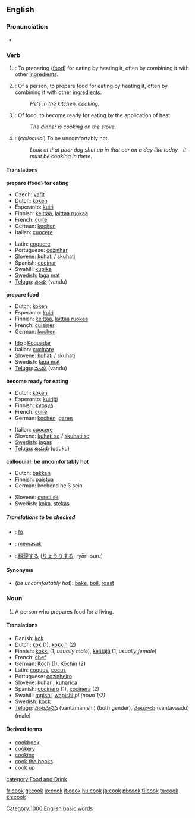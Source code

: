 {{see|Cook}}
==English==

===Pronunciation===
*{{audio|en-us-cook.ogg|Audio (US)}}

===Verb===
{{en-infl-reg-consonant|cook||}}

# {{transitive}}: To preparing ([[food]]) for eating by heating it, often by combining it with other [[ingredients]].
# {{intransitive}}: Of a person, to prepare food for eating by heating it, often by combining it with other [[ingredients]].
#:''He's in the kitchen, cooking.''
# {{intransitive}}: Of food, to become ready for eating by the application of heat.
#:''The dinner is cooking on the stove.''
# {{intransitive}}: (''colloquial'') To be uncomfortably hot.
#:''Look at that poor dog shut up in that car on a day like today - it must be cooking in there.''

====Translations====

'''prepare (food) for eating'''
{{top}}
*Czech: [[vařit]]
*Dutch: [[koken]]
*Esperanto: [[kuiri]]
*Finnish: [[keittää]], [[laittaa ruokaa]]
*French: [[cuire]]
*German: [[kochen]]
*Italian: [[cuocere]]
{{mid}}
*Latin: [[coquere]]
*Portuguese: [[cozinhar]]
*Slovene: [[kuhati]] / [[skuhati]]
*Spanish: [[cocinar]]
*Swahili: [[kupika]]
*[[w:Swedish language|Swedish]]: [[laga mat]]
*[[Telugu]]: [[వండు]] (vandu)
{{bottom}}

'''prepare food'''
{{top}}
*Dutch: [[koken]]
*Esperanto: [[kuiri]]
*Finnish: [[keittää]], [[laittaa ruokaa]]
*French: [[cuisiner]]
*German: [[kochen]]
{{mid}}
* [[w:Ido|Ido]] : [[Koquadar]]
*Italian: [[cucinare]]
*Slovene: [[kuhati]] / [[skuhati]]
*Swedish: [[laga mat]]
*[[Telugu]]: [[వండు]] (vandu)
{{bottom}}

'''become ready for eating'''
{{top}}
*Dutch: [[koken]]
*Esperanto: [[kuiriĝi]]
*Finnish: [[kypsyä]]
*French: [[cuire]]
*German: [[kochen]], [[garen]]
{{mid}}
*Italian: [[cuocere]]
*Slovene: [[kuhati se]] / [[skuhati se]]
*[[w:Swedish language|Swedish]]: [[lagas]]
*[[Telugu]]: [[ఉడుకు]] (uduku)
{{bottom}}

'''colloquial: be uncomfortably hot'''
{{top}}
*Dutch: [[bakken]]
*Finnish: [[paistua]]
*German: kochend heiß sein
{{mid}}
*Slovene: [[cvreti se]]
*Swedish: [[koka]], [[stekas]]
{{bottom}}

=====Translations to be checked=====
{{checktrans}}
*{{ttbc|Hungarian}}: [[fő]]
*{{ttbc|Indonesian}}: [[masak|memasak]]
*{{ttbc|Japanese}}: [[料理]]する ([[りょうり]]する, ryōri-suru)

====Synonyms====
*(''be uncomfortably hot''): [[bake]], [[boil]], [[roast]]

===Noun===
{{en-noun-reg}}

# A person who prepares food for a living.
<!-- disputed and unconfirmed: #[[Food]] being cooked.-->

====Translations====
*Danish: [[kok]]
*Dutch: [[kok]] {{m}} (1), [[kokkin]] {{f}} (2)
*Finnish: [[kokki]] (1, ''usually male''), [[keittäjä]] (1, ''usually female'')
*French: [[chef]]
*German: [[Koch]] {{m}} (1), [[Kōchin]] {{f}} (2)
*Latin: [[coquus]], [[cocus]]
*Portuguese: [[cozinheiro]]
*Slovene: [[kuhar]] {{m}}, [[kuharica]] {{f}}
*Spanish: [[cocinero]] {{m}} (1), [[cocinera]] {{f}} (2)
*Swahili: [[mpishi]], [[wapishi]] ''pl (noun 1/2)''
*Swedish: [[kock]]
*[[Telugu]]: [[వంటమనిషి]] (vantamanishi) (both gender), [[వంటవాడు]] (vantavaadu) (male)

====Derived terms====
*[[cookbook]]
*[[cookery]]
*[[cooking]]<!--noun-->
*[[cook the books]]
*[[cook up]]

[[category:Food and Drink]]
[[Category:1000 English basic words]]

[[fr:cook]]
[[gl:cook]]
[[io:cook]]
[[it:cook]]
[[hu:cook]]
[[ja:cook]]
[[pl:cook]]
[[fi:cook]]
[[ta:cook]]
[[zh:cook]]